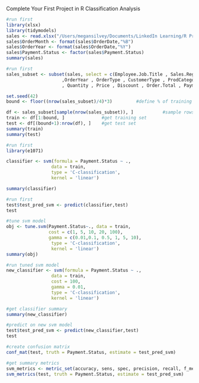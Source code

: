Complete Your First Project in R
Classification Analysis

```r
#run first
library(xlsx)
library(tidymodels)
sales <- read.xlsx("/Users/megansilvey/Documents/LinkedIn Learning/R Project Course/Red30 Tech Sales.xlsx",1)
sales$OrderMonth <- format(sales$OrderDate,"%B")
sales$OrderYear <- format(sales$OrderDate,"%Y")
sales$Payment.Status <- factor(sales$Payment.Status)
summary(sales)
```

```r
#run first
sales_subset <- subset(sales, select = c(Employee.Job.Title , Sales.Region , OrderMonth
                     ,OrderYear , OrderType , CustomerType , ProdCategory
                     , Quantity , Price , Discount , Order.Total , Payment.Plan, Payment.Status))

set.seed(42)
bound <- floor((nrow(sales_subset)/4)*3)         #define % of training and test set

df <- sales_subset[sample(nrow(sales_subset)), ]           #sample rows 
train <- df[1:bound, ]              #get training set
test <- df[(bound+1):nrow(df), ]    #get test set
summary(train)
summary(test)
```

```r
#run first
library(e1071)

classifier <- svm(formula = Payment.Status ~ ., 
                 data = train, 
                 type = 'C-classification', 
                 kernel = 'linear') 

summary(classifier)
```


```r
#run first
test$test_pred_svm <- predict(classifier,test)
test 
```

```r
#tune svm model
obj <- tune.svm(Payment.Status~., data = train,
                cost = c(1, 5, 10, 20, 100),
                gamma = c(0.01,0.1, 0.5, 1, 5, 10),
                 type = 'C-classification', 
                 kernel = 'linear')
summary(obj)
```


```r
#run tuned svm model
new_classifier <- svm(formula = Payment.Status ~ ., 
                 data = train, 
                 cost = 100,
                 gamma = 0.01,
                 type = 'C-classification', 
                 kernel = 'linear') 
```

```r
#get classifier summary
summary(new_classifier)
```

```r
#predict on new svm model
test$test_pred_svm <- predict(new_classifier,test)
test 
```

```r
#create confusion matrix
conf_mat(test, truth = Payment.Status, estimate = test_pred_svm)
```

```r
#get summary metrics
svm_metrics <- metric_set(accuracy, sens, spec, precision, recall, f_meas, kap)
svm_metrics(test, truth = Payment.Status, estimate = test_pred_svm)
```

